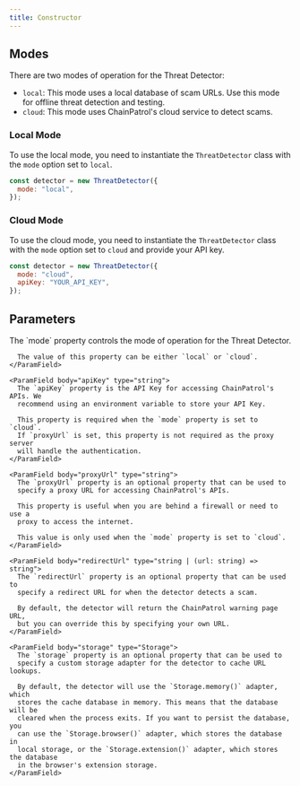 ```yaml
---
title: Constructor
---
```


## Modes

There are two modes of operation for the Threat Detector:

- `local`: This mode uses a local database of scam URLs. Use this mode for offline threat detection and testing.
- `cloud`: This mode uses ChainPatrol's cloud service to detect scams.

### Local Mode

To use the local mode, you need to instantiate the `ThreatDetector` class with the `mode` option set to `local`.

```js
const detector = new ThreatDetector({
  mode: "local",
});
```

### Cloud Mode

To use the cloud mode, you need to instantiate the `ThreatDetector` class with the `mode` option set to `cloud` and provide your API key.

```js
const detector = new ThreatDetector({
  mode: "cloud",
  apiKey: "YOUR_API_KEY",
});
```

## Parameters

<ParamField body="options" type="object" required>
  <Expandable title="properties" defaultOpen>
    <ParamField body="mode" type="'local' | 'cloud'" required>
      The `mode` property controls the mode of operation for the Threat Detector.

      The value of this property can be either `local` or `cloud`.
    </ParamField>

    <ParamField body="apiKey" type="string">
      The `apiKey` property is the API Key for accessing ChainPatrol's APIs. We
      recommend using an environment variable to store your API Key.

      This property is required when the `mode` property is set to `cloud`.
      If `proxyUrl` is set, this property is not required as the proxy server
      will handle the authentication.
    </ParamField>

    <ParamField body="proxyUrl" type="string">
      The `proxyUrl` property is an optional property that can be used to
      specify a proxy URL for accessing ChainPatrol's APIs.

      This property is useful when you are behind a firewall or need to use a
      proxy to access the internet.

      This value is only used when the `mode` property is set to `cloud`.
    </ParamField>

    <ParamField body="redirectUrl" type="string | (url: string) => string">
      The `redirectUrl` property is an optional property that can be used to
      specify a redirect URL for when the detector detects a scam.

      By default, the detector will return the ChainPatrol warning page URL,
      but you can override this by specifying your own URL.
    </ParamField>

    <ParamField body="storage" type="Storage">
      The `storage` property is an optional property that can be used to
      specify a custom storage adapter for the detector to cache URL lookups.

      By default, the detector will use the `Storage.memory()` adapter, which
      stores the cache database in memory. This means that the database will be
      cleared when the process exits. If you want to persist the database, you
      can use the `Storage.browser()` adapter, which stores the database in
      local storage, or the `Storage.extension()` adapter, which stores the database
      in the browser's extension storage.
    </ParamField>

  </Expandable>
</ParamField>
